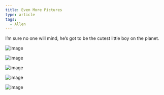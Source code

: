 ```yaml
---
title: Even More Pictures
type: article
tags:
  - Allen
---
```


I’m sure no one will mind, he’s got to be the cutest little boy on the planet.

  
![image](/images/uploads/DSCN2735.jpg)

  
![image](/images/uploads/DSCN2721.jpg)

  
![image](/images/uploads/DSCN2720.jpg)

  
![image](/images/uploads/DSCN2716.jpg)

  
![image](/images/uploads/DSCN2715.jpg)
